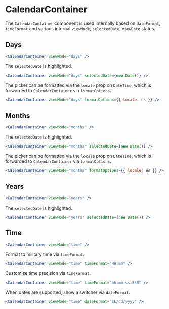 

<Meta title="DateTime - CalendarContainer" component={CalendarContainer} />

# CalendarContainer

The `CalendarContainer` component is used internally based on `dateFormat`, `timeFormat` and various internal `viewMode`, `selectedDate`, `viewDate` states.

## Days

```jsx
<CalendarContainer viewMode="days" />
```

<Preview>
  <Story name="Days viewMode">
    <CalendarContainer viewMode="days" />
  </Story>
</Preview>

The `selectedDate` is highlighted.

```jsx
<CalendarContainer viewMode="days" selectedDate={new Date()} />
```

<Preview>
  <Story name="Days selectedDate">
    <CalendarContainer viewMode="days" selectedDate={new Date()} />
  </Story>
</Preview>

The picker can be formatted via the `locale` prop on `DateTime`, which is forwarded to `CalendarContainer` via `formatOptions`.

```jsx
<CalendarContainer viewMode="days" formatOptions={{ locale: es }} />
```

<Preview>
  <Story name="Days locale">
    <CalendarContainer viewMode="days" formatOptions={{ locale: es }} />
  </Story>
</Preview>

## Months

```jsx
<CalendarContainer viewMode="months" />
```

<Preview>
  <Story name="Months viewMode">
    <CalendarContainer viewMode="months" />
  </Story>
</Preview>

The `selectedDate` is highlighted.

```jsx
<CalendarContainer viewMode="months" selectedDate={new Date()} />
```

<Preview>
  <Story name="Months selectedDate">
    <CalendarContainer viewMode="months" selectedDate={new Date()} />
  </Story>
</Preview>

The picker can be formatted via the `locale` prop on `DateTime`, which is forwarded to `CalendarContainer` via `formatOptions`.

```jsx
<CalendarContainer viewMode="months" formatOptions={{ locale: es }} />
```

<Preview>
  <Story name="Months locale">
    <CalendarContainer viewMode="months" formatOptions={{ locale: es }} />
  </Story>
</Preview>

## Years

```jsx
<CalendarContainer viewMode="years" />
```

<Preview>
  <Story name="Years viewMode">
    <CalendarContainer viewMode="years" />
  </Story>
</Preview>

The `selectedDate` is highlighted.

```jsx
<CalendarContainer viewMode="years" selectedDate={new Date()} />
```

<Preview>
  <Story name="Years selectedDate">
    <CalendarContainer viewMode="years" selectedDate={new Date()} />
  </Story>
</Preview>

## Time

```jsx
<CalendarContainer viewMode="time" />
```

<Preview>
  <Story name="Time viewMode">
    <CalendarContainer viewMode="time" />
  </Story>
</Preview>

Format to military time via `timeFormat`.

```jsx
<CalendarContainer viewMode="time" timeFormat="HH:mm" />
```

<Preview>
  <Story name="Time military time">
    <CalendarContainer viewMode="time" timeFormat="HH:mm" />
  </Story>
</Preview>

Customize time precision via `timeFormat`.

```jsx
<CalendarContainer viewMode="time" timeFormat="hh:mm:ss:SSS" />
```

<Preview>
  <Story name="Time with precision">
    <CalendarContainer viewMode="time" timeFormat="hh:mm:ss:SSS" />
  </Story>
</Preview>

When dates are supported, show a switcher via `dateFormat`.

```jsx
<CalendarContainer viewMode="time" dateFormat="LL/dd/yyyy" />
```

<Preview>
  <Story name="Time dateFormat">
    <CalendarContainer viewMode="time" dateFormat="LL/dd/yyyy" />
  </Story>
</Preview>
